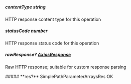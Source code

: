 
##### **contentType** string
HTTP response content type for this operation

##### **statusCode** number
HTTP response status code for this operation

##### **rawResponse?** [AxiosResponse](https://axios-http.com/docs/res_schema)
Raw HTTP response; suitable for custom response parsing

<Collapsible>
    ##### **res?** SimplePathParameterArraysRes
    OK
    <Collapsible.Break/>
    <SimplePathParameterArraysRes/>
</Collapsible>

